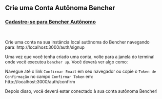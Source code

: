 
## Crie uma Conta Autônoma Bencher

### <a href="http://localhost:3000/auth/signup" target="_blank">Cadastre-se para Bencher Autônomo</a>
<br />

Crie uma conta na sua instância local autônoma do Bencher navegando para: http://localhost:3000/auth/signup

Uma vez que você tenha criado uma conta, volte para a janela do terminal onde você executou `bencher up`.
Você deverá ver algo como:

<DockerSignupOutput />

Navegue até o link `Confirmar Email` em seu navegador ou copie o `Token de Confirmação` no campo `Confirmar Token` em: http://localhost:3000/auth/confirm

Depois disso, você deverá estar conectado à sua conta autônoma Bencher!